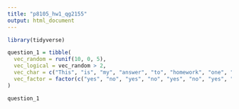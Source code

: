 ```yaml
---
title: "p8105_hw1_qg2155"
output: html_document
---
```

```r
library(tidyverse)

question_1 = tibble(
  vec_random = runif(10, 0, 5),
  vec_logical = vec_random > 2,
  vec_char = c("This", "is", "my", "answer", "to", "homework", "one", "question", "number", "one"),
  vec_factor = factor(c("yes", "no", "yes", "no", "yes", "no", "yes", "no", "yes", "no"))
)

question_1
```

